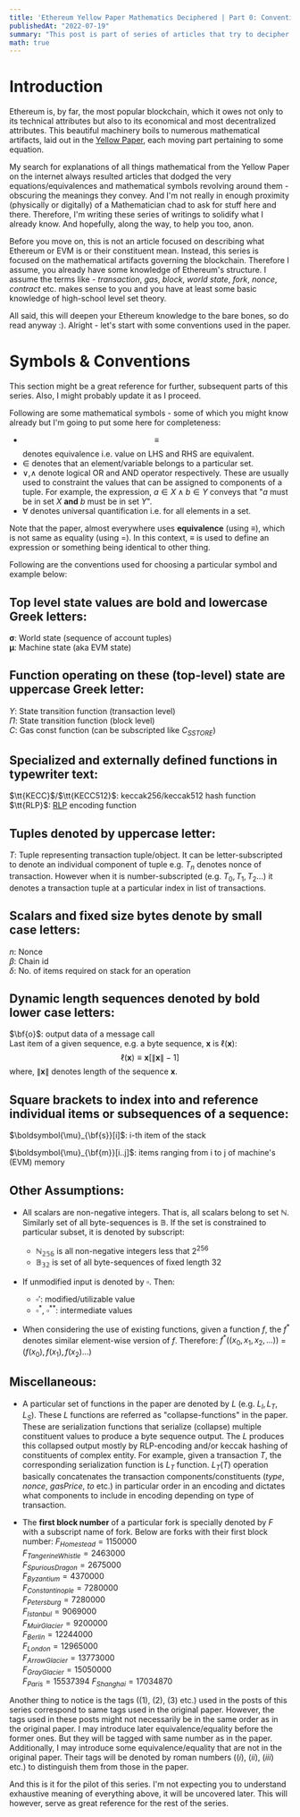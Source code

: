 ```yaml
---
title: 'Ethereum Yellow Paper Mathematics Deciphered | Part 0: Conventions'
publishedAt: "2022-07-19"
summary: "This post is part of series of articles that try to decipher mathematics in ethereum yellow paper, so that it makes sense to the reader and convey their meaning"
math: true
---
```


# Introduction
Ethereum is, by far, the most popular blockchain, which it owes not only to its technical attributes but also to its economical and most decentralized attributes. This beautiful machinery boils to numerous mathematical artifacts, laid out in the [Yellow Paper](https://ethereum.github.io/yellowpaper/paper.pdf), each moving part pertaining to some equation.

My search for explanations of all things mathematical from the Yellow Paper on the internet always resulted articles that dodged the very equations/equivalences and mathematical symbols revolving around them - obscuring the meanings they convey. And I'm not really in enough proximity (physically or digitally) of a Mathematician chad to ask for stuff here and there. Therefore, I'm writing these series of writings to solidify what I already know. And hopefully, along the way, to help you too, anon.

Before you move on, this is not an article focused on describing what Ethereum or EVM is or their constituent mean. Instead, this series is focused on the mathematical artifacts governing the blockchain. Therefore I assume, you already have some knowledge of Ethereum's structure. I assume the terms like - _transaction_, _gas_, _block_, _world state_, _fork_, _nonce_, _contract_ etc. makes sense to you and you have at least some basic knowledge of high-school level set theory.

All said, this will deepen your Ethereum knowledge to the bare bones, so do read anyway :). Alright - let's start with some conventions used in the paper.

# Symbols & Conventions
This section might be a great reference for further, subsequent parts of this series. Also, I might probably update it as I proceed.

Following are some mathematical symbols - some of which you might know already but I'm going to put some here for completeness:

- $$\equiv$$ denotes equivalence i.e. value on LHS and RHS are equivalent.
- $\in$ denotes that an element/variable belongs to a particular set.
- $\lor$,$\land$ denote logical OR and AND operator respectively. These are usually used to constraint the values that can be assigned to components of a tuple. For example, the expression,
  $a \in X \land b \in Y$
conveys that "$a$ must be in set $X$ **and** $b$ must be in set $Y$".
- $\forall$ denotes universal quantification i.e. for all elements in a set.

Note that the paper, almost everywhere uses **equivalence** (using $\equiv$), which is not same as equality (using $=$). In this context, $\equiv$ is used to define an expression or something being identical to other thing.

Following are the conventions used for choosing a particular symbol and example below:

## Top level state values are bold and lowercase Greek letters:
$\boldsymbol{\sigma}$: World state (sequence of account tuples) \
$\boldsymbol{\mu}$: Machine state (aka EVM state)

## Function operating on these (top-level) state are uppercase Greek letter:
$\Upsilon$: State transition function  (transaction level) \
$\Pi$: State transition function  (block level) \
$C$: Gas const function (can be subscripted like $C_{SSTORE}$)

## Specialized and externally defined functions in typewriter text:
$\tt{KECC}$/$\tt{KECC512}$: keccak256/keccak512 hash function \
$\tt{RLP}$: [RLP](https://ethereum.org/en/developers/docs/data-structures-and-encoding/rlp/) encoding function

## Tuples denoted by uppercase letter:
$T$: Tuple representing transaction tuple/object.
It can be letter-subscripted to denote an individual component of tuple e.g. $T_n$ denotes nonce of transaction. However when it is number-subscripted (e.g. $T_0, T_1, T_2 ...$) it denotes a transaction tuple at a particular index in list of transactions.

## Scalars and fixed size bytes denote by small case letters:
$n$: Nonce \
$\beta$: Chain id \
$\delta$: No. of items required on stack for an operation

## Dynamic length sequences denoted by bold lower case letters:
$\bf{o}$: output data of a message call \
Last item of a given sequence, e.g. a byte sequence, $\mathbf{x}$ is $\ell(\mathbf{x})$:
$$
\ell(\mathbf{x}) \equiv \mathbf{x}[\lVert \mathbf{x} \rVert - 1]
$$
where, $\lVert \mathbf{x} \rVert$ denotes length of the sequence $\mathbf{x}$.

## Square brackets to index into and reference individual items or subsequences of a sequence:
$\boldsymbol{\mu}_{\bf{s}}[i]$: i-th item of the stack

$\boldsymbol{\mu}_{\bf{m}}[i..j]$: items ranging from i to j of machine's (EVM) memory

## Other Assumptions:
- All scalars are non-negative integers. That is, all scalars belong to set $\mathbb{N}$. Similarly set of all byte-sequences is $\mathbb{B}$.
If the set is constrained to particular subset, it is denoted by subscript:
  - $\mathbb{N_{256}}$ is all non-negative integers less that $2^{256}$
  - $\mathbb{B_{32}}$ is set of all byte-sequences of fixed length $32$

- If unmodified input is denoted by $\square$. Then:
  - $\square'$: modified/utilizable value
  - $\square^*$, $\square^{**}$: intermediate values

- When considering the use of existing functions, given a
function $f$, the $f^*$ denotes similar element-wise version of $f$. Therefore:
$f^*((x_0, x_1, x_2,...))$ = $(f(x_0), f(x_1), f(x_2)...)$

## Miscellaneous:
  - A particular set of functions in the paper are denoted by $L$ (e.g. $L_I, L_T, L_S$). These $L$ functions are referred as "collapse-functions" in the paper. These are serialization functions that serialize (collapse) multiple constituent values to produce a byte sequence output.
  The $L$ produces this collapsed output mostly by RLP-encoding and/or keccak hashing of constituents of complex entity. For example, given a transaction $T$, the corresponding serialization function is $L_T$ function. $L_T(T)$ operation basically concatenates the transaction components/constituents (_type_, _nonce_, _gasPrice_, _to_ etc.) in particular order in an encoding and dictates what components to include in encoding depending on type of transaction.


  - The **first block number** of a particular fork is specially denoted by $F$ with a subscript name of fork. Below are forks with their first block number:
$F_{Homestead} = 1150000$ \
$F_{TangerineWhistle} =  2463000$ \
$F_{Spurious Dragon} =   2675000$ \
$F_{Byzantium} = 4370000$ \
$F_{Constantinople} = 7280000$ \
$F_{Petersburg} = 7280000$ \
$F_{Istanbul} = 9069000$ \
$F_{Muir Glacier} = 9200000$ \
$F_{Berlin} = 12244000$ \
$F_{London} = 12965000$ \
$F_{Arrow Glacier} = 13773000$ \
$F_{Gray Glacier} = 15050000$ \
$F_{Paris} = 15537394$
$F_{Shanghai} = 17034870$

Another thing to notice is the tags ($(1)$, $(2)$, $(3)$ etc.) used in the posts of this series correspond to same tags used in the original paper. However, the tags used in these posts might not necessarily be in the same order as in the original paper. I may introduce later equivalence/equality before the former ones. But they will be tagged with same number as in the paper. Additionally, I may introduce some equivalence/equality that are not in the original paper. Their tags will be denoted by roman numbers ($(i)$, $(ii)$, $(iii)$ etc.) to distinguish them from those in the paper.

And this is it for the pilot of this series. I'm not expecting you to understand exhaustive meaning of everything above, it will be uncovered later. This will however, serve as great reference for the rest of the series.